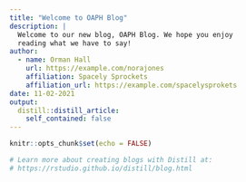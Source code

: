 ```yaml
---
title: "Welcome to OAPH Blog"
description: |
  Welcome to our new blog, OAPH Blog. We hope you enjoy 
  reading what we have to say!
author:
  - name: Orman Hall 
    url: https://example.com/norajones
    affiliation: Spacely Sprockets
    affiliation_url: https://example.com/spacelysprokets
date: 11-02-2021
output:
  distill::distill_article:
    self_contained: false
---
```


```r
knitr::opts_chunk$set(echo = FALSE)

# Learn more about creating blogs with Distill at:
# https://rstudio.github.io/distill/blog.html

```



